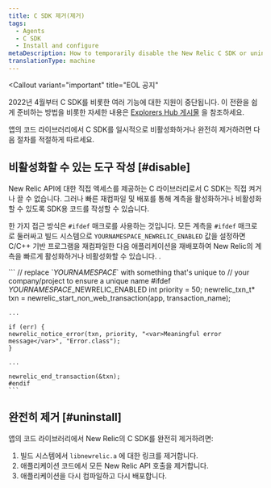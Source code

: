 ```yaml
---
title: C SDK 제거(제거)
tags:
  - Agents
  - C SDK
  - Install and configure
metaDescription: How to temporarily disable the New Relic C SDK or uninstall and remove it completely from your application's code library.
translationType: machine
---
```


<Callout
  variant="important"
  title="EOL 공지"
>
  2022년 4월부터 C SDK를 비롯한 여러 기능에 대한 지원이 중단됩니다. 이 전환을 쉽게 준비하는 방법을 비롯한 자세한 내용은 [Explorers Hub 게시물](https://discuss.newrelic.com/t/q1-bulk-eol-announcement-fy23/181744) 을 참조하세요.
</Callout>

앱의 코드 라이브러리에서 C SDK를 일시적으로 비활성화하거나 완전히 제거하려면 다음 절차를 적절하게 따르세요.

## 비활성화할 수 있는 도구 작성 [#disable]

New Relic API에 대한 직접 액세스를 제공하는 C 라이브러리로서 C SDK는 직접 켜거나 끌 수 없습니다. 그러나 빠른 재컴파일 및 배포를 통해 계측을 활성화하거나 비활성화할 수 있도록 SDK용 코드를 작성할 수 있습니다.

한 가지 접근 방식은 `#ifdef` 매크로를 사용하는 것입니다. 모든 계측을 `#ifdef` 매크로로 둘러싸고 빌드 시스템으로 `YOURNAMESPACE_NEWRELIC_ENABLED` 값을 설정하면 C/C++ 기반 프로그램을 재컴파일한 다음 애플리케이션을 재배포하여 New Relic의 계측을 빠르게 활성화하거나 비활성화할 수 있습니다. .

<CollapserGroup>
  <Collapser
    id="ifdef"
    title="#ifdef 매크로를 사용하여 C SDK 계측 비활성화"
  >
    ```
    // replace `<var>YOURNAMESPACE</var>` with something that's unique to
    // your company/project to ensure a unique name
    #ifdef <var>YOURNAMESPACE</var>_NEWRELIC_ENABLED
    int priority = 50;
    newrelic_txn_t* txn = newrelic_start_non_web_transaction(app, transaction_name);

    ...

    if (err) {
    newrelic_notice_error(txn, priority, "<var>Meaningful error message</var>", "Error.class");
    }

    ...

    newrelic_end_transaction(&txn);
    #endif
    ```
  </Collapser>
</CollapserGroup>

## 완전히 제거 [#uninstall]

앱의 코드 라이브러리에서 New Relic의 C SDK를 완전히 제거하려면:

1. 빌드 시스템에서 `libnewrelic.a` 에 대한 링크를 제거합니다.
2. 애플리케이션 코드에서 모든 New Relic API 호출을 제거합니다.
3. 애플리케이션을 다시 컴파일하고 다시 배포합니다.